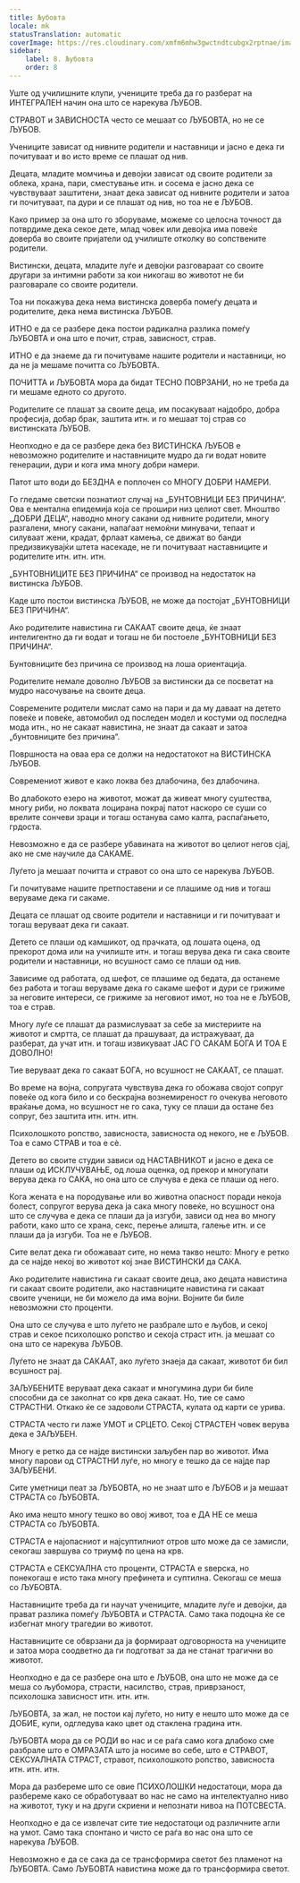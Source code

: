 ```yaml
---
title: Љубовта
locale: mk
statusTranslation: automatic
coverImage: https://res.cloudinary.com/xmfm6mhw3gwctndtcubgx2rptnae/image/upload/v1740337243/small_cover_educacion_fundamental_a051170f1c.webp
sidebar:
    label: 8. Љубовта
    order: 8
---
```

Уште од училишните клупи, учениците треба да го разберат на ИНТЕГРАЛЕН начин она што се нарекува ЉУБОВ.

СТРАВОТ и ЗАВИСНОСТА често се мешаат со ЉУБОВТА, но не се ЉУБОВ.

Учениците зависат од нивните родители и наставници и јасно е дека ги почитуваат и во исто време се плашат од нив.

Децата, младите момчиња и девојки зависат од своите родители за облека, храна, пари, сместување итн. и сосема е јасно дека се чувствуваат заштитени, знаат дека зависат од нивните родители и затоа ги почитуваат, па дури и се плашат од нив, но тоа не е ЉУБОВ.

Како пример за она што го зборуваме, можеме со целосна точност да потврдиме дека секое дете, млад човек или девојка има повеќе доверба во своите пријатели од училиште отколку во сопствените родители.

Вистински, децата, младите луѓе и девојки разговараат со своите другари за интимни работи за кои никогаш во животот не би разговарале со своите родители.

Тоа ни покажува дека нема вистинска доверба помеѓу децата и родителите, дека нема вистинска ЉУБОВ.

ИТНО е да се разбере дека постои радикална разлика помеѓу ЉУБОВТА и она што е почит, страв, зависност, страв.

ИТНО е да знаеме да ги почитуваме нашите родители и наставници, но да не ја мешаме почитта со ЉУБОВТА.

ПОЧИТТА и ЉУБОВТА мора да бидат ТЕСНО ПОВРЗАНИ, но не треба да ги мешаме едното со другото.

Родителите се плашат за своите деца, им посакуваат најдобро, добра професија, добар брак, заштита итн. и го мешаат тој страв со вистинската ЉУБОВ.

Неопходно е да се разбере дека без ВИСТИНСКА ЉУБОВ е невозможно родителите и наставниците мудро да ги водат новите генерации, дури и кога има многу добри намери.

Патот што води до БЕЗДНА е поплочен со МНОГУ ДОБРИ НАМЕРИ.

Го гледаме светски познатиот случај на „БУНТОВНИЦИ БЕЗ ПРИЧИНА“. Ова е ментална епидемија која се прошири низ целиот свет. Мноштво „ДОБРИ ДЕЦА“, наводно многу сакани од нивните родители, многу разгалени, многу сакани, напаѓаат немоќни минувачи, тепаат и силуваат жени, крадат, фрлаат камења, се движат во банди предизвикувајќи штета насекаде, не ги почитуваат наставниците и родителите итн. итн. итн.

„БУНТОВНИЦИТЕ БЕЗ ПРИЧИНА“ се производ на недостаток на вистинска ЉУБОВ.

Каде што постои вистинска ЉУБОВ, не може да постојат „БУНТОВНИЦИ БЕЗ ПРИЧИНА“.

Ако родителите навистина ги САКААТ своите деца, ќе знаат интелигентно да ги водат и тогаш не би постоеле „БУНТОВНИЦИ БЕЗ ПРИЧИНА“.

Бунтовниците без причина се производ на лоша ориентација.

Родителите немале доволно ЉУБОВ за вистински да се посветат на мудро насочување на своите деца.

Современите родители мислат само на пари и да му даваат на детето повеќе и повеќе, автомобил од последен модел и костуми од последна мода итн., но не сакаат навистина, не знаат да сакаат и затоа „бунтовниците без причина“.

Површноста на оваа ера се должи на недостатокот на ВИСТИНСКА ЉУБОВ.

Современиот живот е како локва без длабочина, без длабочина.

Во длабокото езеро на животот, можат да живеат многу суштества, многу риби, но локвата лоцирана покрај патот наскоро се суши со врелите сончеви зраци и тогаш останува само калта, распаѓањето, грдоста.

Невозможно е да се разбере убавината на животот во целиот негов сјај, ако не сме научиле да САКАМЕ.

Луѓето ја мешаат почитта и стравот со она што се нарекува ЉУБОВ.

Ги почитуваме нашите претпоставени и се плашиме од нив и тогаш веруваме дека ги сакаме.

Децата се плашат од своите родители и наставници и ги почитуваат и тогаш веруваат дека ги сакаат.

Детето се плаши од камшикот, од прачката, од лошата оцена, од прекорот дома или на училиште итн. и тогаш верува дека ги сака своите родители и наставници, но всушност само се плаши од нив.

Зависиме од работата, од шефот, се плашиме од бедата, да останеме без работа и тогаш веруваме дека го сакаме шефот и дури се грижиме за неговите интереси, се грижиме за неговиот имот, но тоа не е ЉУБОВ, тоа е страв.

Многу луѓе се плашат да размислуваат за себе за мистериите на животот и смртта, се плашат да прашуваат, да истражуваат, да разберат, да учат итн. и тогаш извикуваат ЈАС ГО САКАМ БОГА И ТОА Е ДОВОЛНО!

Тие веруваат дека го сакаат БОГА, но всушност не САКААТ, се плашат.

Во време на војна, сопругата чувствува дека го обожава својот сопруг повеќе од кога било и со бескрајна вознемиреност го очекува неговото враќање дома, но всушност не го сака, туку се плаши да остане без сопруг, без заштита итн. итн. итн.

Психолошкото ропство, зависноста, зависноста од некого, не е ЉУБОВ. Тоа е само СТРАВ и тоа е сè.

Детето во своите студии зависи од НАСТАВНИКОТ и јасно е дека се плаши од ИСКЛУЧУВАЊЕ, од лоша оценка, од прекор и многупати верува дека го САКА, но она што се случува е дека се плаши од него.

Кога жената е на породување или во животна опасност поради некоја болест, сопругот верува дека ја сака многу повеќе, но всушност она што се случува е дека се плаши да ја изгуби, зависи од неа во многу работи, како што се храна, секс, перење алишта, галење итн. и се плаши да ја изгуби. Тоа не е ЉУБОВ.

Сите велат дека ги обожаваат сите, но нема такво нешто: Многу е ретко да се најде некој во животот кој знае ВИСТИНСКИ да САКА.

Ако родителите навистина ги сакаат своите деца, ако децата навистина ги сакаат своите родители, ако наставниците навистина ги сакаат своите ученици, не би можело да има војни. Војните би биле невозможни сто проценти.

Она што се случува е што луѓето не разбрале што е љубов, и секој страв и секое психолошко ропство и секоја страст итн. ја мешаат со она што се нарекува ЉУБОВ.

Луѓето не знаат да САКААТ, ако луѓето знаеја да сакаат, животот би бил всушност рај.

ЗАЉУБЕНИТЕ веруваат дека сакаат и многумина дури би биле способни да се заколнат со крв дека сакаат. Но, тие се само СТРАСТНИ. Откако ќе се задоволи СТРАСТА, кулата од карти се урива.

СТРАСТА често ги лаже УМОТ и СРЦЕТО. Секој СТРАСТЕН човек верува дека е ЗАЉУБЕН.

Многу е ретко да се најде вистински заљубен пар во животот. Има многу парови од СТРАСТНИ луѓе, но многу е тешко да се најде пар ЗАЉУБЕНИ.

Сите уметници пеат за ЉУБОВТА, но не знаат што е ЉУБОВ и ја мешаат СТРАСТА со ЉУБОВТА.

Ако има нешто многу тешко во овој живот, тоа е ДА НЕ се меша СТРАСТА со ЉУБОВТА.

СТРАСТА е најопасниот и најсуптилниот отров што може да се замисли, секогаш завршува со триумф по цена на крв.

СТРАСТА е СЕКСУАЛНА сто проценти, СТРАСТА е ѕверска, но понекогаш е исто така многу префинета и суптилна. Секогаш се меша со ЉУБОВТА.

Наставниците треба да ги научат учениците, младите луѓе и девојки, да прават разлика помеѓу ЉУБОВТА и СТРАСТА. Само така подоцна ќе се избегнат многу трагедии во животот.

Наставниците се обврзани да ја формираат одговорноста на учениците и затоа мора соодветно да ги подготват за да не станат трагични во животот.

Неопходно е да се разбере она што е ЉУБОВ, она што не може да се меша со љубомора, страсти, насилство, страв, приврзаност, психолошка зависност итн. итн. итн.

ЉУБОВТА, за жал, не постои кај луѓето, но ниту е нешто што може да се ДОБИЕ, купи, одгледува како цвет од стаклена градина итн.

ЉУБОВТА мора да се РОДИ во нас и се раѓа само кога длабоко сме разбрале што е ОМРАЗАТА што ја носиме во себе, што е СТРАВОТ, СЕКСУАЛНАТА СТРАСТ, стравот, психолошкото ропство, зависноста итн. итн. итн.

Мора да разбереме што се овие ПСИХОЛОШКИ недостатоци, мора да разбереме како се обработуваат во нас не само на интелектуално ниво на животот, туку и на други скриени и непознати нивоа на ПОТСВЕСТА.

Неопходно е да се извлечат сите тие недостатоци од различните агли на умот. Само така спонтано и чисто се раѓа во нас она што се нарекува ЉУБОВ.

Невозможно е да се сака да се трансформира светот без пламенот на ЉУБОВТА. Само ЉУБОВТА навистина може да го трансформира светот.

